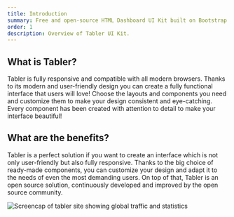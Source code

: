 ```yaml
---
title: Introduction
summary: Free and open-source HTML Dashboard UI Kit built on Bootstrap
order: 1
description: Overview of Tabler UI Kit.
---
```


## What is Tabler?

Tabler is fully responsive and compatible with all modern browsers. Thanks to its modern and user-friendly design you can create a fully functional interface that users will love! Choose the layouts and components you need and customize them to make your design consistent and eye-catching. Every component has been created with attention to detail to make your interface beautiful!

## What are the benefits?

Tabler is a perfect solution if you want to create an interface which is not only user-friendly but also fully responsive. Thanks to the big choice of ready-made components, you can customize your design and adapt it to the needs of even the most demanding users. On top of that, Tabler is an open source solution, continuously developed and improved by the open source community.

<img src="https://raw.githubusercontent.com/tabler/tabler/dev/src/static/tabler-preview.png?2" src-dark="https://raw.githubusercontent.com/tabler/tabler/dev/src/static/tabler-preview-dark.png?2" alt="Screencap of tabler site showing global traffic and statistics" />
